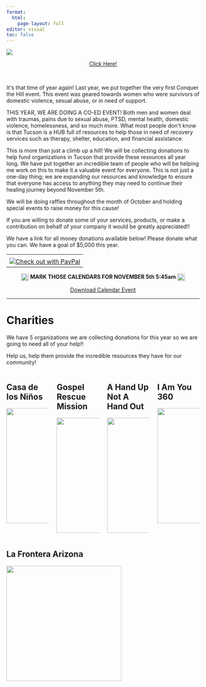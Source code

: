 ```yaml
---
format: 
  html:
    page-layout: full
editor: visual
toc: false
---
```


<link rel="stylesheet" href="https://cdnjs.cloudflare.com/ajax/libs/font-awesome/6.0.0-beta3/css/all.min.css">


![](images/conquerTheHillLogo.jpeg){fig-align="center"}

<div style="text-align: center;">
  <a href="https://www.facebook.com/events/285344420958713?active_tab=about" class="calendar-button">
    Click Here!
  </a>
</div>

<br>

It\'s that time of year again! Last year, we put together the very first Conquer the Hill event. This event was geared towards women who were survivors of domestic violence, sexual abuse, or in need of support.

THIS YEAR, WE ARE DOING A CO-ED EVENT! Both men and women deal with traumas, pains due to sexual abuse, PTSD, mental health, domestic violence, homelessness, and so much more. What most people don\'t know is that Tucson is a HUB full of resources to help those in need of recovery services such as therapy, shelter, education, and financial assistance.

This is more than just a climb up a hill! We will be collecting donations to help fund organizations in Tucson that provide these resources all year long. We have put together an incredible team of people who will be helping me work on this to make it a valuable event for everyone. This is not just a one-day thing; we are expanding our resources and knowledge to ensure that everyone has access to anything they may need to continue their healing journey beyond November 5th.

We will be doing raffles throughout the month of October and holding special events to raise money for this cause!

If you are willing to donate some of your services, products, or make a contribution on behalf of your company it would be greatly appreciated!!

We have a link for all money donations available below! Please donate what you can. We have a goal of \$5,000 this year.

<table border="0" cellpadding="10" cellspacing="0" align="center">
  <tr>
    <td align="center"></td>
  </tr>
  <tr>
    <td align="center">
      <a href="https://www.paypal.com/pools/c/8XYVMVs1MJ?fbclid=IwAR0jOdtH8m_jHtJzd4pfvhtlfhtSvz9YnkwfzXZphKbaFF_Ohw-a2Lq1teM" title="Check out with PayPal" onclick="javascript:window.open('https://www.paypal.com/pools/c/8XYVMVs1MJ?fbclid=IwAR0jOdtH8m_jHtJzd4pfvhtlfhtSvz9YnkwfzXZphKbaFF_Ohw-a2Lq1teM','WIPaypal','toolbar=no, location=no, directories=no, status=no, menubar=no, scrollbars=yes, resizable=yes, width=1060, height=700'); return false;">
        <img src="https://www.paypalobjects.com/digitalassets/c/website/marketing/apac/C2/logos-buttons/44_Yellow_CheckOut_Pill_Button.png" alt="Check out with PayPal" />
      </a>
    </td>
  </tr>
</table>

<div style="text-align: center;">
  <img src="https://static.xx.fbcdn.net/images/emoji.php/v9/te4/2/16/1f6a8.png" alt="🚨" width="20" style="vertical-align: middle;">
  <p style="display: inline; margin: 0;"><b>MARK THOSE CALENDARS FOR NOVEMBER 5th 5:45am</b></p>
  <img src="https://static.xx.fbcdn.net/images/emoji.php/v9/te4/2/16/1f6a8.png" alt="🚨" width="20" style="vertical-align: middle;"></p>
</div>

<div style="text-align: center;">
  <a href="data:text/calendar;charset=utf8,BEGIN:VCALENDAR%0AVERSION:2.0%0ABEGIN:VEVENT%0ADTSTART:20231105T124500Z%0ASUMMARY:Important Event%0AEND:VEVENT%0AEND:VCALENDAR%0A"
     download="calendar-event.ics" class="calendar-button">
    Download Calendar Event
  </a>
</div>

--- 

# Charities {.charity}

<p class="centered-paragraph">We have 5 organizations we are collecting donations for this year so we are going to need all of your help!!</p>

<p class="centered-paragraph">Help us, help them provide the incredible resources they have for our community!</p>


::: {.columns}

::: {.column width="50%"}
## Casa de los Niños {.charity}

[![](images/casaDeLosNinosLogo.png){fig-align="center" width="300"}](casaDeLosNinos.qmd)

<div style="text-align: center;">
  <a href="https://casadelosninos.org/">
    <i class="fa-solid fa-globe"></i>
  </a>
  <a href="https://www.facebook.com/casadelosninos">
    <i class="fab fa-facebook"></i>
  </a>
  <a href="https://www.instagram.com/casadelosninostucson/">
    <i class="fa-brands fa-instagram"></i>
  </a>
  <a href="https://twitter.com/CDLNTucson">
    <i class="fa-brands fa-twitter"></i>
  </a>
  <a href="https://www.youtube.com/channel/UCOKlDIAJtKHwAfH0Dh6TV1g">
    <i class="fa-brands fa-youtube"></i>
  </a>
</div>


:::

::: {.column width="50%"}

## Gospel Rescue Mission {.charity}

[![](images/gospelRescueMissionLogo.jpeg){fig-align="center" width="300"}](gospelRescueMission.qmd)

<div style="text-align: center;">
  <a href="https://grmtucson.com/">
    <i class="fa-solid fa-globe"></i>
  </a>
  <a href="https://www.facebook.com/GRMTucson">
    <i class="fab fa-facebook"></i>
  </a>
  <a href="https://www.instagram.com/grmtucson/">
    <i class="fa-brands fa-instagram"></i>
  </a>
  <a href="https://twitter.com/grmtucson">
    <i class="fa-brands fa-twitter"></i>
  </a>
  <a href="https://www.youtube.com/channel/UCSqzutpMgmF7JkqqQXYNltA?view_as=subscriber">
    <i class="fa-brands fa-youtube"></i>
  </a>
</div>

:::

::: {.column width="50%"}

## A Hand Up Not A Hand Out {.charity}

[![](images/handUpNotOutLogo.jpeg){fig-align="center" width="300" }](handUpNotOut.qmd)

<div style="text-align: center;">
  <a href="https://www.facebook.com/profile.php?id=100086312253390">
    <i class="fab fa-facebook"></i>
  </a>
  <a href="https://www.instagram.com/a.h.u.n.h.o/">
    <i class="fa-brands fa-instagram"></i>
  </a>
</div>

:::

::: {.column width="50%"}

## I Am You 360 {.charity}

[![](images/iAmYouLogo.png){fig-align="center" width="300"}](iAmYou360.qmd)

<div style="text-align: center;">
  <a href="https://iamyou360.org/">
    <i class="fa-solid fa-globe"></i>
  </a>
  <a href="https://www.facebook.com/iamyou360">
    <i class="fab fa-facebook"></i>
  </a>
  <a href="https://www.instagram.com/i_am_you_360/">
    <i class="fa-brands fa-instagram"></i>
  </a>
</div>

:::
:::

## La Frontera Arizona {.charity}

[![](images/laFonteraCenterLogo.jpeg){fig-align="center" width="300"}](laFronteraArizona.qmd)

<div style="text-align: center;">
  <a href="https://lafronteraaz.org/">
    <i class="fa-solid fa-globe"></i>
  </a>
  <a href="https://www.facebook.com/LaFronteraArizona">
    <i class="fab fa-facebook"></i>
  </a>
</div>

